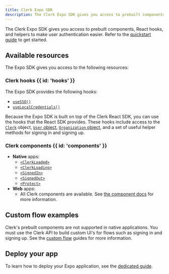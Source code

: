 ```yaml
---
title: Clerk Expo SDK
description: The Clerk Expo SDK gives you access to prebuilt components, React hooks, and helpers to make user authentication easier.
---
```


The Clerk Expo SDK gives you access to prebuilt components, React hooks, and helpers to make user authentication easier. Refer to the [quickstart guide](/docs/quickstarts/expo) to get started.

## Available resources

The Expo SDK gives you access to the following resources:

### Clerk hooks {{ id: 'hooks' }}

The Expo SDK provides the following hooks:

- [`useSSO()`](/docs/references/expo/use-sso)
- [`useLocalCredentials()`](/docs/references/expo/use-local-credentials)

Because the Expo SDK is built on top of the Clerk React SDK, you can use the hooks that the React SDK provides. These hooks include access to the [`Clerk`](/docs/references/javascript/clerk) object, [`User` object](/docs/references/javascript/user), [`Organization` object](/docs/references/javascript/organization), and a set of useful helper methods for signing in and signing up.

<Include src="_partials/hooks/hook-list" />

### Clerk components {{ id: 'components' }}

- **Native** apps:
  - [`<ClerkLoaded>`](/docs/components/control/clerk-loaded)
  - [`<ClerkLoading>`](/docs/components/control/clerk-loading)
  - [`<SignedIn>`](/docs/components/control/signed-in)
  - [`<SignedOut>`](/docs/components/control/signed-out)
  - [`<Protect>`](/docs/components/protect)
- **Web** apps:
  - All Clerk components are available. See [the component docs](/docs/components/overview) for more information.

## Custom flow examples

Clerk's prebuilt components are not supported in native applications. You must use the Clerk API to build custom UI's for flows such as signing in and signing up. See the [custom flow](/docs/custom-flows/overview) guides for more information.

## Deploy your app

To learn how to deploy your Expo application, see the [dedicated guide](/docs/deployments/deploy-expo).
